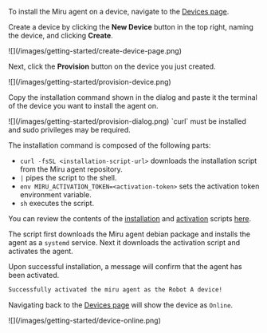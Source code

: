 To install the Miru agent on a device, navigate to the [Devices page](https://configs.miruml.com/devices).

Create a device by clicking the **New Device** button in the top right, naming the device, and clicking **Create**.

<Frame>
   ![](/images/getting-started/create-device-page.png)
</Frame>

Next, click the **Provision** button on the device you just created.

<Frame>
   ![](/images/getting-started/provision-device.png)
</Frame>

Copy the installation command shown in the dialog and paste it the terminal of the device you want to install the agent on.

<Frame>
    ![](/images/getting-started/provision-dialog.png)
</Frame>

<Note>
`curl` must be installed and sudo privileges may be required. 
</Note>

The installation command is composed of the following parts:

- `curl -fsSL <installation-script-url>` downloads the installation script from the Miru agent repository.
- `|` pipes the script to the shell.
- `env MIRU_ACTIVATION_TOKEN=<activation-token>` sets the activation token environment variable.
- `sh` executes the script.

You can review the contents of the [installation](https://github.com/miruml/agent/blob/main/scripts/install/deb-install.sh) and [activation](https://github.com/miruml/agent/blob/main/scripts/install/activate.sh) scripts [here](https://github.com/miruml/agent/tree/main/scripts/install).

The script first downloads the Miru agent debian package and installs the agent as a `systemd` service. Next it downloads the activation script and activates the agent.

Upon successful installation, a message will confirm that the agent has been activated.

```bash
Successfully activated the miru agent as the Robot A device!
```

Navigating back to the [Devices page](https://configs.miruml.com/devices) will show the device as `Online`.

<Frame>
   ![](/images/getting-started/device-online.png)
</Frame>